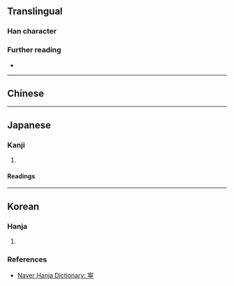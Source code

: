 {{also|寧}}
{{character info}}
==Translingual==

===Han character===
{{Han char|rn=40|rad=宀|as=09|sn=12|four=|canj=JMWN|ids=⿱宀⿳丆罒丁}}

===Further reading===
* {{Han ref|kx=0289.211|hdz=20942.060|uh=5BD5|ud=23509}}

----

==Chinese==
{{zh-see|寧|a}}

----

==Japanese==

===Kanji===
{{ja-kanji|grade=|rs=宀09}}

# {{rfdef|ja|sort=宀09}}

====Readings====
{{ja-readings
|kanon=ねい
|goon=にょう
|kun=やす-い,むし-ろ,なん-ぞ}}

----

==Korean==

===Hanja===
{{ko-hanja|편안하다|편안할|녕||영}}

# {{rfdef|ko|sort=宀09}}

===References===
* [https://hanja.dict.naver.com/#/entry/ccko/5c13563a32144d2fa4118573f2c7687a Naver Hanja Dictionary: 寕]